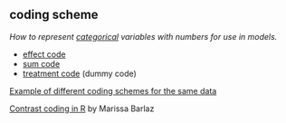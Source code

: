 ## coding scheme

<dfn>How to represent [categorical](c.html#categorical) variables with numbers for use in models.</dfn>

* [effect code](e.html#effect-code)
* [sum code](e.html#sum-code)
* [treatment code](e.html#treatment-code) (dummy code)

[Example of different coding schemes for the same data](https://debruine.github.io/posts/coding-schemes/)

[Contrast coding in R](https://marissabarlaz.github.io/portfolio/contrastcoding/) by Marissa Barlaz
